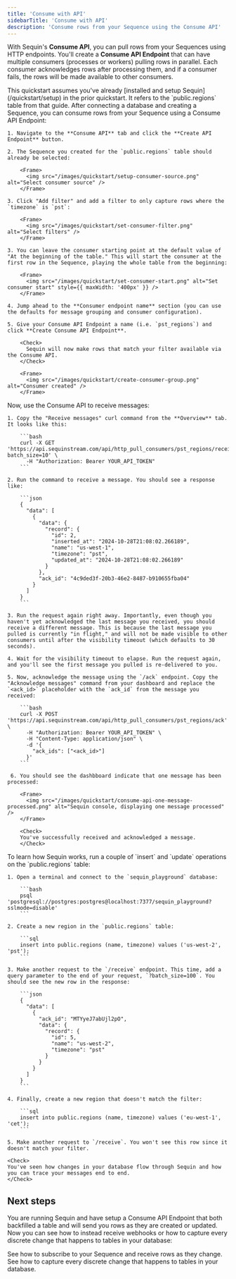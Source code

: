 ```yaml
---
title: 'Consume with API'
sidebarTitle: 'Consume with API'
description: 'Consume rows from your Sequence using the Consume API'
---
```


With Sequin's **Consume API**, you can pull rows from your Sequences using HTTP endpoints. You'll create a **Consume API Endpoint** that can have multiple consumers (processes or workers) pulling rows in parallel. Each consumer acknowledges rows after processing them, and if a consumer fails, the rows will be made available to other consumers.

<Info>
This quickstart assumes you've already [installed and setup Sequin](/quickstart/setup) in the prior quickstart. It refers to the `public.regions` table from that guide.
</Info>

<Steps titleSize="h2">
  <Step title="Create a Consume API Endpoint" icon="users">
    After connecting a database and creating a Sequence, you can consume rows from your Sequence using a Consume API Endpoint:

    1. Navigate to the **Consume API** tab and click the **Create API Endpoint** button.

    2. The Sequence you created for the `public.regions` table should already be selected:

        <Frame>
          <img src="/images/quickstart/setup-consumer-source.png" alt="Select consumer source" />
        </Frame>

    3. Click "Add filter" and add a filter to only capture rows where the `timezone` is `pst`:

        <Frame>
          <img src="/images/quickstart/set-consumer-filter.png" alt="Select filters" />
        </Frame>

    3. You can leave the consumer starting point at the default value of "At the beginning of the table." This will start the consumer at the first row in the Sequence, playing the whole table from the beginning:

        <Frame>
          <img src="/images/quickstart/set-consumer-start.png" alt="Set consumer start" style={{ maxWidth: '400px' }} />
        </Frame>

    4. Jump ahead to the **Consumer endpoint name** section (you can use the defaults for message grouping and consumer configuration).

    5. Give your Consume API Endpoint a name (i.e. `pst_regions`) and click **Create Consume API Endpoint**.

        <Check>
          Sequin will now make rows that match your filter available via the Consume API.
        </Check>

        <Frame>
          <img src="/images/quickstart/create-consumer-group.png" alt="Consumer created" />
        </Frame>
  </Step>

  <Step title="Receive messages" icon="arrow-down-to-line">
    Now, use the Consume API to receive messages:

    1. Copy the "Receive messages" curl command from the **Overview** tab. It looks like this:

        ```bash
        curl -X GET 'https://api.sequinstream.com/api/http_pull_consumers/pst_regions/receive?batch_size=10' \
          -H "Authorization: Bearer YOUR_API_TOKEN"
        ```

    2. Run the command to receive a message. You should see a response like:

        ```json
        {
          "data": [
            {
              "data": {
                "record": {
                  "id": 2,
                  "inserted_at": "2024-10-28T21:08:02.266189",
                  "name": "us-west-1",
                  "timezone": "pst",
                  "updated_at": "2024-10-28T21:08:02.266189"
                }
              },
              "ack_id": "4c9ded3f-20b3-46e2-8487-b910655fba04"
            }
          ]
        }
        ```

    3. Run the request again right away. Importantly, even though you haven't yet acknowledged the last message you received, you should receive a different message. This is because the last message you pulled is currently "in flight," and will not be made visible to other consumers until after the visibility timeout (which defaults to 30 seconds).

    4. Wait for the visibility timeout to elapse. Run the request again, and you'll see the first message you pulled is re-delivered to you.

    5. Now, acknowledge the message using the `/ack` endpoint. Copy the "Acknowledge messages" command from your dashboard and replace the `<ack_id>` placeholder with the `ack_id` from the message you received:

        ```bash
        curl -X POST 'https://api.sequinstream.com/api/http_pull_consumers/pst_regions/ack' \
          -H "Authorization: Bearer YOUR_API_TOKEN" \
          -H "Content-Type: application/json" \
          -d '{
            "ack_ids": ["<ack_id>"]
          }'
        ```

     6. You should see the dashbboard indicate that one message has been processed:

        <Frame>
          <img src="/images/quickstart/consume-api-one-message-processed.png" alt="Sequin console, displaying one message processed" />
        </Frame> 

        <Check>
        You've successfully received and acknowledged a message.
        </Check>
  </Step>

  <Step title="Insert and update rows" icon="play">
    To learn how Sequin works, run a couple of `insert` and `update` operations on the `public.regions` table:

    1. Open a terminal and connect to the `sequin_playground` database:

        ```bash
        psql 'postgresql://postgres:postgres@localhost:7377/sequin_playground?sslmode=disable'
        ```

    2. Create a new region in the `public.regions` table:

        ```sql
        insert into public.regions (name, timezone) values ('us-west-2', 'pst');
        ```

    3. Make another request to the `/receive` endpoint. This time, add a query parameter to the end of your request, `?batch_size=100`. You should see the new row in the response:

        ```json
        {
          "data": [
            {
              "ack_id": "MTYyeJ7abUjl2pO",
              "data": {
                "record": {
                  "id": 5,
                  "name": "us-west-2",
                  "timezone": "pst"
                }
              }
            }
          ]
        }
        ```

    4. Finally, create a new region that doesn't match the filter:

        ```sql
        insert into public.regions (name, timezone) values ('eu-west-1', 'cet');
        ```

    5. Make another request to `/receive`. You won't see this row since it doesn't match your filter.

    <Check>
    You've seen how changes in your database flow through Sequin and how you can trace your messages end to end.
    </Check>
  </Step>
</Steps>

## Next steps

You are running Sequin and have setup a Consume API Endpoint that both backfilled a table and will send you rows as they are created or updated. Now you can see how to instead receive webhooks or how to capture every discrete change that happens to tables in your database:

<CardGroup cols={1}>
  <Card title="Quickstart: Consume rows via webhooks" icon="gauge-max" href="/quickstart/consume-with-webhooks">
    See how to subscribe to your Sequence and receive rows as they change.
  </Card>
  <Card title="Quickstart: Capture changes" icon="gauge-max" href="/quickstart/capture-changes">
    See how to capture every discrete change that happens to tables in your database.
  </Card>
</CardGroup>